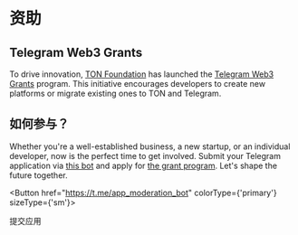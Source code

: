 

# 资助

## Telegram Web3 Grants

To drive innovation, [TON Foundation](https://ton.foundation/en) has launched the [Telegram Web3 Grants](http://t.me/toncoin/991) program. This initiative encourages developers to create new platforms or migrate existing ones to TON and Telegram.

## 如何参与？

Whether you're a well-established business, a new startup, or an individual developer, now is the perfect time to get involved. Submit your Telegram application via [this bot](https://t.me/app_moderation_bot) and apply for [the grant program](https://t.me/trendingapps/33). Let's shape the future together.

<Button href="https://t.me/app_moderation_bot" colorType={'primary'} sizeType={'sm'}>

提交应用

</Button>

<Feedback />
